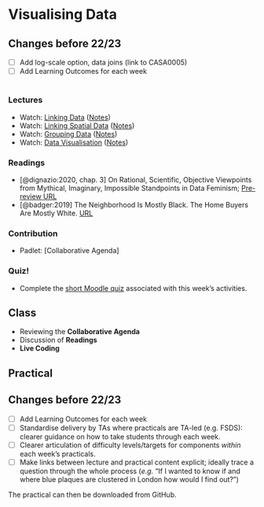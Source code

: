 # Visualising Data

:::{.callout-warning}
## Changes before 22/23

- [ ] Add log-scale option, data joins (link to CASA0005)
- [ ] Add Learning Outcomes for each week
:::

#
### Lectures

- Watch: [Linking Data](https://web.microsoftstream.com/video/05759776-10b9-4476-9949-c7c0fbeef298) ([Notes](https://github.com/jreades/i2p/blob/master/lectures/8.1-Linking_Data.md))
- Watch: [Linking Spatial Data](https://web.microsoftstream.com/video/4bf27eaa-90d8-4628-81ba-e673816e691f) ([Notes](https://github.com/jreades/i2p/blob/master/lectures/8.2-Linking_Spatial_Data.md))
- Watch: [Grouping Data](https://web.microsoftstream.com/video/7f8df345-7339-466c-be60-a65be1ad6b57) ([Notes](https://github.com/jreades/i2p/blob/master/lectures/8.3-Grouping_Data.md))
- Watch: [Data Visualisation](https://web.microsoftstream.com/video/4cc8c5a2-5881-4342-adda-32b39a989d90) ([Notes](https://github.com/jreades/i2p/blob/master/lectures/8.4-Visualising_Data.md))

### Readings

- [@dignazio:2020, chap. 3] On Rational, Scientific, Objective Viewpoints from Mythical, Imaginary, Impossible Standpoints in Data Feminism; [Pre-review URL](https://bookbook.pubpub.org/pub/8tjbs2x5)
- [@badger:2019] The Neighborhood Is Mostly Black. The Home Buyers Are Mostly White. [URL](https://www.nytimes.com/interactive/2019/04/27/upshot/diversity-housing-maps-raleigh-gentrification.html)

### Contribution

- Padlet: [Collaborative Agenda]

### Quiz!

- Complete the [short Moodle quiz](https://moodle.ucl.ac.uk/mod/quiz/view.php?id=2579101) associated with this week's activities.

## Class

- Reviewing the **Collaborative Agenda**
- Discussion of **Readings**
- **Live Coding**

## Practical

:::{.callout-warning}
## Changes before 22/23
- [ ] Add Learning Outcomes for each week
- [ ] Standardise delivery by TAs where practicals are TA-led (e.g. FSDS): clearer guidance on how to take students through each week.
- [ ] Clearer articulation of difficulty levels/targets for components *within* each week’s practicals.
- [ ] Make links between lecture and practical content explicit; ideally trace a question through the whole process (*e.g.* “If I wanted to know if and where blue plaques are clustered in London how would I find out?”)
:::

The practical can then be downloaded from GitHub.
